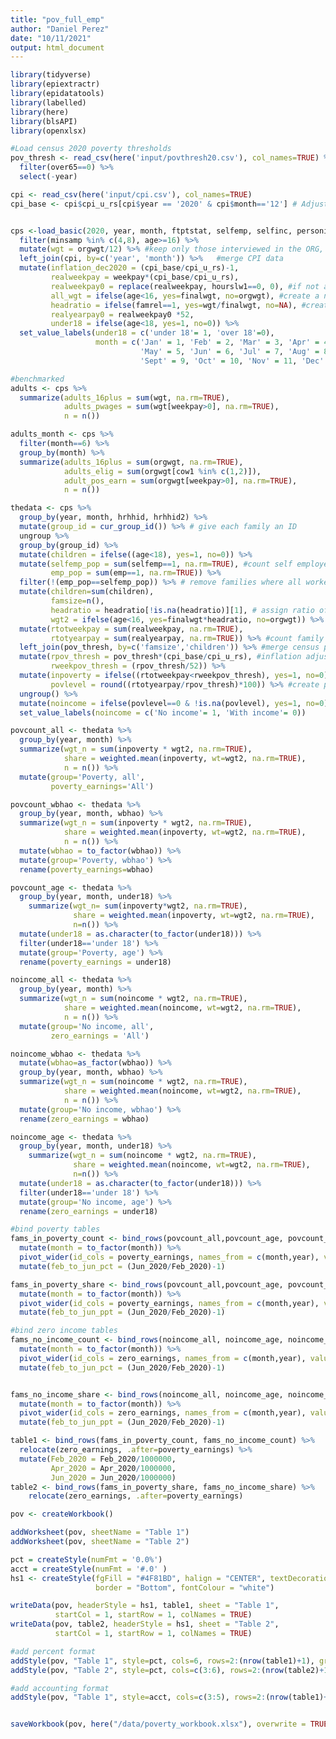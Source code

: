 ```yaml
---
title: "pov_full_emp"
author: "Daniel Perez"
date: "10/11/2021"
output: html_document
---
```


```r
library(tidyverse)
library(epiextractr)
library(epidatatools)
library(labelled)
library(here)
library(blsAPI)
library(openxlsx)
```


```r
#Load census 2020 poverty thresholds
pov_thresh <- read_csv(here('input/povthresh20.csv'), col_names=TRUE) %>%
  filter(over65==0) %>% 
  select(-year)

cpi <- read_csv(here('input/cpi.csv'), col_names=TRUE)
cpi_base <- cpi$cpi_u_rs[cpi$year == '2020' & cpi$month=='12'] # Adjust all to Dec 2020 $


cps <-load_basic(2020, year, month, ftptstat, selfemp, selfinc, personid, hhid, hrhhid, hrhhid2, hhtype, famtype, famid, famrel, ownchild, agechild, wage, weekpay, ind17, mind03, occ18, hourslwt, hourslw1, emp, lfstat, orgwgt, finalwgt, basicwgt, age, female, wbhao, faminc, minsamp, cow1) %>% 
  filter(minsamp %in% c(4,8), age>=16) %>%
  mutate(wgt = orgwgt/12) %>% #keep only those interviewed in the ORG, non-elderly
  left_join(cpi, by=c('year', 'month')) %>%   #merge CPI data
  mutate(inflation_dec2020 = (cpi_base/cpi_u_rs)-1,
         realweekpay = weekpay*(cpi_base/cpi_u_rs),
         realweekpay0 = replace(realweekpay, hourslw1==0, 0), #if not at work last week, wages==0
         all_wgt = ifelse(age<16, yes=finalwgt, no=orgwgt), #create a new weight for those under 16
         headratio = ifelse(famrel==1, yes=wgt/finalwgt, no=NA), #create ratio for primary respondent
         realyearpay0 = realweekpay0 *52,
         under18 = ifelse(age<18, yes=1, no=0)) %>% 
  set_value_labels(under18 = c('under 18'= 1, 'over 18'=0),
                   month = c('Jan' = 1, 'Feb' = 2, 'Mar' = 3, 'Apr' = 4,
                             'May' = 5, 'Jun' = 6, 'Jul' = 7, 'Aug' = 8,
                             'Sept' = 9, 'Oct' = 10, 'Nov' = 11, 'Dec' = 12))
```

```r
#benchmarked
adults <- cps %>% 
  summarize(adults_16plus = sum(wgt, na.rm=TRUE),
            adults_pwages = sum(wgt[weekpay>0], na.rm=TRUE),
            n = n())

adults_month <- cps %>% 
  filter(month==6) %>% 
  group_by(month) %>% 
  summarize(adults_16plus = sum(orgwgt, na.rm=TRUE),
            adults_elig = sum(orgwgt[cow1 %in% c(1,2)]),
            adult_pos_earn = sum(orgwgt[weekpay>0], na.rm=TRUE),
            n = n())

```



```r
thedata <- cps %>%
  group_by(year, month, hrhhid, hrhhid2) %>%
  mutate(group_id = cur_group_id()) %>% # give each family an ID
  ungroup %>% 
  group_by(group_id) %>% 
  mutate(children = ifelse((age<18), yes=1, no=0)) %>% 
  mutate(selfemp_pop = sum(selfemp==1, na.rm=TRUE), #count self employed in each family
         emp_pop = sum(emp==1, na.rm=TRUE)) %>% 
  filter(!(emp_pop==selfemp_pop)) %>% # remove families where all workers are self-employed
  mutate(children=sum(children),
         famsize=n(),
         headratio = headratio[!is.na(headratio)][1], # assign ratio of head respondent to family
         wgt2 = ifelse(age<16, yes=finalwgt*headratio, no=orgwgt)) %>% # create weights for <16yo
  mutate(rtotweekpay = sum(realweekpay, na.rm=TRUE),
         rtotyearpay = sum(realyearpay, na.rm=TRUE)) %>% #count family's real annual pay
  left_join(pov_thresh, by=c('famsize','children')) %>% #merge census poverty threshold data
  mutate(rpov_thresh = pov_thresh*(cpi_base/cpi_u_rs), #inflation adjust poverty thresholds
         rweekpov_thresh = (rpov_thresh/52)) %>%
  mutate(inpoverty = ifelse((rtotweekpay<rweekpov_thresh), yes=1, no=0), #Create an indicator for folks in poverty
         povlevel = round((rtotyearpay/rpov_thresh)*100)) %>% #create poverty measure
  ungroup() %>% 
  mutate(noincome = ifelse(povlevel==0 & !is.na(povlevel), yes=1, no=0)) %>% #count folks w/no income
  set_value_labels(noincome = c('No income'= 1, 'With income'= 0))


```


```r
povcount_all <- thedata %>% 
  group_by(year, month) %>% 
  summarize(wgt_n = sum(inpoverty * wgt2, na.rm=TRUE),
            share = weighted.mean(inpoverty, wt=wgt2, na.rm=TRUE),
            n = n()) %>% 
  mutate(group='Poverty, all',
         poverty_earnings='All')

povcount_wbhao <- thedata %>% 
  group_by(year, month, wbhao) %>% 
  summarize(wgt_n = sum(inpoverty * wgt2, na.rm=TRUE),
            share = weighted.mean(inpoverty, wt=wgt2, na.rm=TRUE),
            n = n()) %>% 
  mutate(wbhao = to_factor(wbhao)) %>% 
  mutate(group='Poverty, wbhao') %>% 
  rename(poverty_earnings=wbhao)

povcount_age <- thedata %>% 
  group_by(year, month, under18) %>% 
    summarize(wgt_n= sum(inpoverty*wgt2, na.rm=TRUE),
              share = weighted.mean(inpoverty, wt=wgt2, na.rm=TRUE),
              n=n()) %>% 
  mutate(under18 = as.character(to_factor(under18))) %>% 
  filter(under18=='under 18') %>% 
  mutate(group='Poverty, age') %>% 
  rename(poverty_earnings = under18)

noincome_all <- thedata %>% 
  group_by(year, month) %>% 
  summarize(wgt_n = sum(noincome * wgt2, na.rm=TRUE),
            share = weighted.mean(noincome, wt=wgt2, na.rm=TRUE),
            n = n()) %>% 
  mutate(group='No income, all',
         zero_earnings = 'All')

noincome_wbhao <- thedata %>% 
  mutate(wbhao=as_factor(wbhao)) %>% 
  group_by(year, month, wbhao) %>% 
  summarize(wgt_n = sum(noincome * wgt2, na.rm=TRUE),
            share = weighted.mean(noincome, wt=wgt2, na.rm=TRUE),
            n = n()) %>% 
  mutate(group='No income, wbhao') %>% 
  rename(zero_earnings = wbhao)

noincome_age <- thedata %>% 
  group_by(year, month, under18) %>% 
    summarize(wgt_n = sum(noincome * wgt2, na.rm=TRUE),
              share = weighted.mean(noincome, wt=wgt2, na.rm=TRUE),
              n=n()) %>% 
  mutate(under18 = as.character(to_factor(under18))) %>% 
  filter(under18=='under 18') %>% 
  mutate(group='No income, age') %>% 
  rename(zero_earnings = under18)

```

```r
#bind poverty tables
fams_in_poverty_count <- bind_rows(povcount_all,povcount_age, povcount_wbhao) %>% 
  mutate(month = to_factor(month)) %>%
  pivot_wider(id_cols = poverty_earnings, names_from = c(month,year), values_from = wgt_n) %>% 
  mutate(feb_to_jun_pct = (Jun_2020/Feb_2020)-1)

fams_in_poverty_share <- bind_rows(povcount_all,povcount_age, povcount_wbhao) %>% 
  mutate(month = to_factor(month)) %>%
  pivot_wider(id_cols = poverty_earnings, names_from = c(month,year), values_from = share) %>% 
  mutate(feb_to_jun_ppt = (Jun_2020/Feb_2020)-1)

#bind zero income tables
fams_no_income_count <- bind_rows(noincome_all, noincome_age, noincome_wbhao) %>% 
  mutate(month = to_factor(month)) %>%
  pivot_wider(id_cols = zero_earnings, names_from = c(month,year), values_from = wgt_n) %>% 
  mutate(feb_to_jun_pct = (Jun_2020/Feb_2020)-1)


fams_no_income_share <- bind_rows(noincome_all, noincome_age, noincome_wbhao) %>% 
  mutate(month = to_factor(month)) %>%
  pivot_wider(id_cols = zero_earnings, names_from = c(month,year), values_from = share) %>% 
  mutate(feb_to_jun_ppt = (Jun_2020/Feb_2020)-1)

table1 <- bind_rows(fams_in_poverty_count, fams_no_income_count) %>% 
  relocate(zero_earnings, .after=poverty_earnings) %>% 
  mutate(Feb_2020 = Feb_2020/1000000,
         Apr_2020 = Apr_2020/1000000,
         Jun_2020 = Jun_2020/1000000)
table2 <- bind_rows(fams_in_poverty_share, fams_no_income_share) %>% 
    relocate(zero_earnings, .after=poverty_earnings)
```


```r
pov <- createWorkbook()

addWorksheet(pov, sheetName = "Table 1")
addWorksheet(pov, sheetName = "Table 2")

pct = createStyle(numFmt = '0.0%')
acct = createStyle(numFmt = '#.0' )
hs1 <- createStyle(fgFill = "#4F81BD", halign = "CENTER", textDecoration = "Bold",
                   border = "Bottom", fontColour = "white")

writeData(pov, headerStyle = hs1, table1, sheet = "Table 1",
          startCol = 1, startRow = 1, colNames = TRUE)
writeData(pov, table2, headerStyle = hs1, sheet = "Table 2",
          startCol = 1, startRow = 1, colNames = TRUE)

#add percent format
addStyle(pov, "Table 1", style=pct, cols=6, rows=2:(nrow(table1)+1), gridExpand=TRUE)
addStyle(pov, "Table 2", style=pct, cols=c(3:6), rows=2:(nrow(table2)+1), gridExpand=TRUE)

#add accounting format
addStyle(pov, "Table 1", style=acct, cols=c(3:5), rows=2:(nrow(table1)+1), gridExpand=TRUE)


saveWorkbook(pov, here("/data/poverty_workbook.xlsx"), overwrite = TRUE)
```




